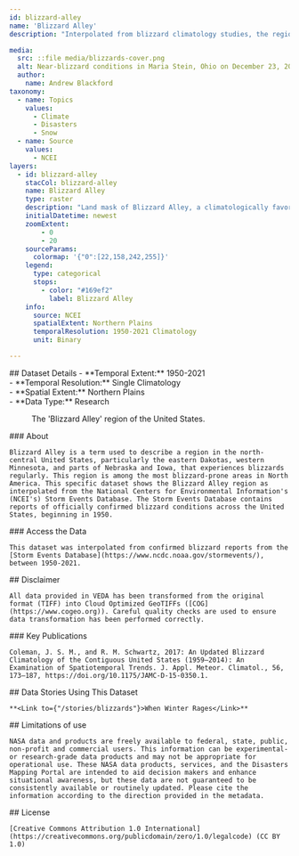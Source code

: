```yaml
---
id: blizzard-alley
name: 'Blizzard Alley'
description: "Interpolated from blizzard climatology studies, the region known as Blizzard Alley in the Northern Plains covers a region that has experienced 10-20+ blizzards since 1950, with eastern North Dakota having seen 50-100+ over the same time period."

media:
  src: ::file media/blizzards-cover.png
  alt: Near-blizzard conditions in Maria Stein, Ohio on December 23, 2022.
  author: 
    name: Andrew Blackford
taxonomy:
  - name: Topics
    values:
      - Climate
      - Disasters
      - Snow
  - name: Source
    values:
      - NCEI
layers:
  - id: blizzard-alley
    stacCol: blizzard-alley
    name: Blizzard Alley
    type: raster
    description: "Land mask of Blizzard Alley, a climatologically favored region of the USA that experiences regular."
    initialDatetime: newest
    zoomExtent:
        - 0
        - 20
    sourceParams:
      colormap: '{"0":[22,158,242,255]}'
    legend:
      type: categorical
      stops:
        - color: "#169ef2"
          label: Blizzard Alley
    info:
      source: NCEI
      spatialExtent: Northern Plains
      temporalResolution: 1950-2021 Climatology
      unit: Binary

---
```

<Block>
  <Prose>
    ## Dataset Details
    - **Temporal Extent:** 1950-2021<br />
    - **Temporal Resolution:** Single Climatology<br />
    - **Spatial Extent:** Northern Plains<br />
    - **Data Type:** Research<br />
  </Prose>
  <Figure>
    <Map
      center={[-98.8, 44.8]}
      zoom={4}
      datasetId='blizzard-alley'
      layerId='blizzard-alley'
      dateTime='1950-01-01'
    />
    <Caption
      attrAuthor='NASA'
      attrUrl='https://nasa.gov/'
    >
      The 'Blizzard Alley' region of the United States.
    </Caption>
  </Figure>
</Block>

<Block>
  <Prose>
    ### About

    Blizzard Alley is a term used to describe a region in the north-central United States, particularly the eastern Dakotas, western Minnesota, and parts of Nebraska and Iowa, that experiences blizzards regularly. This region is among the most blizzard-prone areas in North America. This specific dataset shows the Blizzard Alley region as interpolated from the National Centers for Environmental Information's (NCEI's) Storm Events Database. The Storm Events Database contains reports of officially confirmed blizzard conditions across the United States, beginning in 1950.
  </Prose>
</Block>


<Block>
  <Prose>
    ### Access the Data

    This dataset was interpolated from confirmed blizzard reports from the [Storm Events Database](https://www.ncdc.noaa.gov/stormevents/), between 1950-2021. 
  </Prose>
</Block>


<Block>
  <Prose>
    ## Disclaimer

    All data provided in VEDA has been transformed from the original format (TIFF) into Cloud Optimized GeoTIFFs ([COG](https://www.cogeo.org)). Careful quality checks are used to ensure data transformation has been performed correctly.  
  </Prose>
</Block>

<Block>
  <Prose>
    ### Key Publications

    Coleman, J. S. M., and R. M. Schwartz, 2017: An Updated Blizzard Climatology of the Contiguous United States (1959–2014): An Examination of Spatiotemporal Trends. J. Appl. Meteor. Climatol., 56, 173–187, https://doi.org/10.1175/JAMC-D-15-0350.1.
  </Prose>
</Block>

<Block>
  <Prose>
    ## Data Stories Using This Dataset

    **<Link to={"/stories/blizzards"}>When Winter Rages</Link>**
  </Prose>
</Block>


<Block>
  <Prose>
    ## Limitations of use

    NASA data and products are freely available to federal, state, public, non-profit and commercial users. This information can be experimental- or research-grade data products and may not be appropriate for operational use. These NASA data products, services, and the Disasters Mapping Portal are intended to aid decision makers and enhance situational awareness, but these data are not guaranteed to be consistently available or routinely updated. Please cite the information according to the direction provided in the metadata.
  </Prose>
</Block>


<Block>
  <Prose>
    ## License
    
    [Creative Commons Attribution 1.0 International](https://creativecommons.org/publicdomain/zero/1.0/legalcode) (CC BY 1.0)
  </Prose>
</Block>